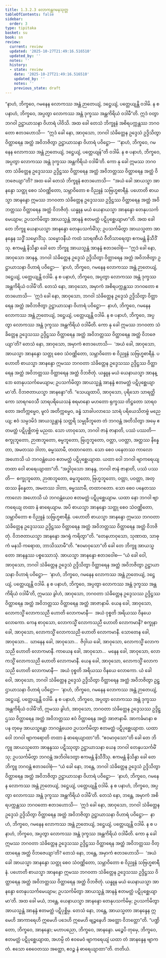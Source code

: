 ```yaml
---
title: 1.3.2.3 လောကန္တဂမနသုတ္တ
tableOfContents: false
sidebar:
  order: 3
type: tipitaka
basket: su
book: sn
review:
  current: review
  updated: '2025-10-27T21:49:16.516510'
  updated_by: ''
  notes: ''
  history:
  - state: review
    date: '2025-10-27T21:49:16.516510'
    updated_by: ''
    notes: ''
    previous_state: draft
---
```



<ReviewStatus review={frontmatter.review} showDetails={true} />

<HypothesisAnnotation frontmatter={frontmatter} />

<DynamicBreadcrumb />

<Division number="116" book="sn" e="ch" v="18" p="298">

<Paragraph number="625" book="sn">
“နာဟံ, ဘိက္ခဝေ, ဂမနေန လောကဿ အန္တံ ဉာတေယျံ, ဒဋ္ဌေယျံ, ပတ္တေယျန္တိ ဝဒါမိ. န စ ပနာဟံ, ဘိက္ခဝေ, အပ္ပတွာ လောကဿ အန္တံ ဒုက္ခဿ အန္တကိရိယံ ဝဒါမီ”တိ. ဣဒံ ဝတွာ ဘဂဝါ ဥဋ္ဌာယာသနာ ဝိဟာရံ ပါဝိသိ. အထ ခေါ တေသံ ဘိက္ခူနံ အစိရပက္ကန္တဿ ဘဂဝတော ဧတဒဟောသိ—  “ဣဒံ ခေါ နော, အာဝုသော, ဘဂဝါ သံခိတ္တေန ဥဒ္ဒေသံ ဥဒ္ဒိသိတွာ ဝိတ္ထာရေန အတ္ထံ အဝိဘဇိတွာ ဥဋ္ဌာယာသနာ ဝိဟာရံ ပဝိဋ္ဌော—  ‘“နာဟံ, ဘိက္ခဝေ, ဂမနေန လောကဿ အန္တံ ဉာတေယျံ, ဒဋ္ဌေယျံ, ပတ္တေယျန်”တိ ဝဒါမိ. န စ ပနာဟံ, ဘိက္ခဝေ, အပ္ပတွာ လောကဿ အန္တံ ဒုက္ခဿ အန္တကိရိယံ ဝဒါမီ’တိ. ကော နု ခေါ ဣမဿ ဘဂဝတာ သံခိတ္တေန ဥဒ္ဒေသဿ ဥဒ္ဒိဋ္ဌဿ ဝိတ္ထာရေန အတ္ထံ အဝိဘတ္တဿ ဝိတ္ထာရေန အတ္ထံ ဝိဘဇေယျာ”တိ?
</Paragraph>

<Paragraph number="626" book="sn">
အထ ခေါ တေသံ ဘိက္ခူနံ ဧတဒဟောသိ—  “အယံ ခေါ အာယသ္မာ အာနန္ဒော သတ္ထု စေဝ သံဝဏ္ဏိတော, သမ္ဘာဝိတော စ ဝိညူနံ သဗြဟ္မစာရီနံ. ပဟောတိ စာယသ္မာ အာနန္ဒော ဣမဿ ဘဂဝတာ သံခိတ္တေန ဥဒ္ဒေသဿ ဥဒ္ဒိဋ္ဌဿ ဝိတ္ထာရေန အတ္ထံ အဝိဘတ္တဿ ဝိတ္ထာရေန အတ္ထံ ဝိဘဇိတုံ. ယန္နူန မယံ ယေနာယသ္မာ အာနန္ဒော တေနုပသင်္ကမေယျာမ; ဥပသင်္ကမိတွာ အာယသ္မန္တံ အာနန္ဒံ ဧတမတ္ထံ ပဋိပုစ္ဆေယျာမာ”တိ.
</Paragraph>

<Paragraph number="627" book="sn">
အထ ခေါ တေ ဘိက္ခူ ယေနာယသ္မာ အာနန္ဒော တေနုပသင်္ကမိံသု; ဥပသင်္ကမိတွာ အာယသ္မတာ အာနန္ဒေန သဒ္ဓိံ သမ္မောဒိံသု. သမ္မောဒနီယံ ကထံ သာရဏီယံ ဝီတိသာရေတွာ ဧကမန္တံ နိသီဒိံသု. ဧကမန္တံ နိသိန္နာ ခေါ တေ ဘိက္ခူ အာယသ္မန္တံ အာနန္ဒံ ဧတဒဝေါစုံ—
</Paragraph>

<Paragraph number="628" book="sn">
“ဣဒံ ခေါ နော, အာဝုသော အာနန္ဒ, ဘဂဝါ သံခိတ္တေန ဥဒ္ဒေသံ ဥဒ္ဒိသိတွာ ဝိတ္ထာရေန အတ္ထံ အဝိဘဇိတွာ ဥဋ္ဌာယာသနာ ဝိဟာရံ ပဝိဋ္ဌော—  ‘နာဟံ, ဘိက္ခဝေ, ဂမနေန လောကဿ အန္တံ ဉာတေယျံ, ဒဋ္ဌေယျံ, ပတ္တေယျန္တိ ဝဒါမိ. န စ ပနာဟံ, ဘိက္ခဝေ, အပ္ပတွာ လောကဿ အန္တံ ဒုက္ခဿ အန္တကိရိယံ ဝဒါမီ’တိ. တေသံ နော, အာဝုသော, အမှာကံ အစိရပက္ကန္တဿ ဘဂဝတော ဧတဒဟောသိ—  ‘ဣဒံ ခေါ နော, အာဝုသော, ဘဂဝါ သံခိတ္တေန ဥဒ္ဒေသံ ဥဒ္ဒိသိတွာ ဝိတ္ထာရေန အတ္ထံ အဝိဘဇိတွာ ဥဋ္ဌာယာသနာ ဝိဟာရံ ပဝိဋ္ဌော—  နာဟံ, ဘိက္ခဝေ, ဂမနေန လောကဿ အန္တံ ဉာတေယျံ, ဒဋ္ဌေယျံ, ပတ္တေယျန္တိ ဝဒါမိ. န စ ပနာဟံ, ဘိက္ခဝေ, အပ္ပတွာ လောကဿ အန္တံ ဒုက္ခဿ အန္တကိရိယံ ဝဒါမီတိ. ကော နု ခေါ ဣမဿ ဘဂဝတာ သံခိတ္တေန ဥဒ္ဒေသဿ ဥဒ္ဒိဋ္ဌဿ ဝိတ္ထာရေန အတ္ထံ အဝိဘတ္တဿ ဝိတ္ထာရေန အတ္ထံ ဝိဘဇေယျာ’တိ? တေသံ နော, အာဝုသော, အမှာကံ ဧတဒဟောသိ—  ‘အယံ ခေါ, အာဝုသော, အာယသ္မာ အာနန္ဒော သတ္ထု စေဝ သံဝဏ္ဏိတော, သမ္ဘာဝိတော စ ဝိညူနံ သဗြဟ္မစာရီနံ. ပဟောတိ စာယသ္မာ အာနန္ဒော ဣမဿ ဘဂဝတာ သံခိတ္တေန ဥဒ္ဒေသဿ ဥဒ္ဒိဋ္ဌဿ ဝိတ္ထာရေန အတ္ထံ အဝိဘတ္တဿ ဝိတ္ထာရေန အတ္ထံ ဝိဘဇိတုံ. ယန္နူန မယံ ယေနာယသ္မာ အာနန္ဒော တေနုပသင်္ကမေယျာမ; ဥပသင်္ကမိတွာ အာယသ္မန္တံ အာနန္ဒံ ဧတမတ္ထံ ပဋိပုစ္ဆေယျာမာ’တိ. ဝိဘဇတာယသ္မာ အာနန္ဒော”တိ.
</Paragraph>

<Paragraph number="629" book="sn">
“သေယျထာပိ, အာဝုသော, ပုရိသော သာရတ္ထိကော သာရဂဝေသီ သာရပရိယေသနံ စရမာနော မဟတော ရုက္ခဿ တိဋ္ဌတော သာရဝတော အတိက္ကမ္မေဝ, မူလံ အတိက္ကမ္မေဝ, ခန္ဓံ သာခါပလာသေ သာရံ ပရိယေသိတဗ္ဗံ မညေယျ; ဧဝံ သမ္ပဒမိဒံ အာယသ္မန္တာနံ သတ္ထရိ သမ္မုခီဘူတေ တံ ဘဂဝန္တံ အတိသိတွာ အမှေ ဧတမတ္ထံ ပဋိပုစ္ဆိတဗ္ဗံ မညထ. သော ဟာဝုသော, ဘဂဝါ ဇာနံ ဇာနာတိ, ပဿံ ပဿတိ—  စက္ခုဘူတော, ဉာဏဘူတော, ဓမ္မဘူတော, ဗြဟ္မဘူတော, ဝတ္တာ, ပဝတ္တာ, အတ္ထဿ နိန္နေတာ, အမတဿ ဒါတာ, ဓမ္မဿာမီ, တထာဂတော. သော စေဝ ပနေတဿ ကာလော အဟောသိ ယံ ဘဂဝန္တံယေဝ ဧတမတ္ထံ ပဋိပုစ္ဆေယျာထ. ယထာ ဝေါ ဘဂဝါ ဗျာကရေယျ တထာ ဝေါ ဓာရေယျာထာ”တိ.
</Paragraph>

<Paragraph number="630" book="sn">
“အဒ္ဓါဝုသော အာနန္ဒ, ဘဂဝါ ဇာနံ ဇာနာတိ, ပဿံ ပဿတိ—  စက္ခုဘူတော, ဉာဏဘူတော, ဓမ္မဘူတော, ဗြဟ္မဘူတော, ဝတ္တာ, ပဝတ္တာ, အတ္ထဿ နိန္နေတာ, အမတဿ ဒါတာ, ဓမ္မဿာမီ, တထာဂတော. သော စေဝ ပနေတဿ ကာလော အဟောသိ ယံ ဘဂဝန္တံယေဝ ဧတမတ္ထံ ပဋိပုစ္ဆေယျာမ. ယထာ နော ဘဂဝါ ဗျာကရေယျ တထာ နံ ဓာရေယျာမ. အပိ စာယသ္မာ အာနန္ဒော သတ္ထု စေဝ သံဝဏ္ဏိတော, သမ္ဘာဝိတော စ ဝိညူနံ သဗြဟ္မစာရီနံ. ပဟောတိ စာယသ္မာ အာနန္ဒော ဣမဿ ဘဂဝတာ သံခိတ္တေန ဥဒ္ဒေသဿ ဥဒ္ဒိဋ္ဌဿ ဝိတ္ထာရေန အတ္ထံ အဝိဘတ္တဿ ဝိတ္ထာရေန အတ္ထံ ဝိဘဇိတုံ. ဝိဘဇတာယသ္မာ အာနန္ဒော အဂရုံ ကရိတွာ”တိ.
</Paragraph>

<Paragraph number="631" book="sn">
“တေနဟာဝုသော, သုဏာထ, သာဓုကံ မနသိ ကရောထ, ဘာသိဿာမီ”တိ. “ဧဝမာဝုသော”တိ ခေါ တေ ဘိက္ခူ အာယသ္မတော အာနန္ဒဿ ပစ္စဿောသုံ. အာယသ္မာ အာနန္ဒော ဧတဒဝေါစ—
</Paragraph>

<Paragraph number="632" book="sn">
“ယံ ခေါ ဝေါ, အာဝုသော, ဘဂဝါ သံခိတ္တေန ဥဒ္ဒေသံ ဥဒ္ဒိသိတွာ ဝိတ္ထာရေန အတ္ထံ အဝိဘဇိတွာ ဥဋ္ဌာယာသနာ ဝိဟာရံ ပဝိဋ္ဌော—  ‘နာဟံ, ဘိက္ခဝေ, ဂမနေန လောကဿ အန္တံ ဉာတေယျံ, ဒဋ္ဌေယျံ, ပတ္တေယျန္တိ ဝဒါမိ. န စ ပနာဟံ, ဘိက္ခဝေ, အပ္ပတွာ လောကဿ အန္တံ ဒုက္ခဿ အန္တကိရိယံ ဝဒါမီ’တိ, ဣမဿ ခွါဟံ, အာဝုသော, ဘဂဝတာ သံခိတ္တေန ဥဒ္ဒေသဿ ဥဒ္ဒိဋ္ဌဿ ဝိတ္ထာရေန အတ္ထံ အဝိဘတ္တဿ ဝိတ္ထာရေန အတ္ထံ အာဇာနာမိ. ယေန ခေါ, အာဝုသော, လောကသ္မိံ လောကသညီ ဟောတိ လောကမာနီ—  အယံ ဝုစ္စတိ အရိယဿ ဝိနယေ လောကော. ကေန စာဝုသော, လောကသ္မိံ လောကသညီ ဟောတိ လောကမာနီ? စက္ခုနာ ခေါ, အာဝုသော, လောကသ္မိံ လောကသညီ ဟောတိ လောကမာနီ. သောတေန ခေါ, အာဝုသော…  ဃာနေန ခေါ, အာဝုသော…  ဇိဝှါယ ခေါ, အာဝုသော, လောကသ္မိံ လောကသညီ ဟောတိ လောကမာနီ. ကာယေန ခေါ, အာဝုသော…  မနေန ခေါ, အာဝုသော, လောကသ္မိံ လောကသညီ ဟောတိ လောကမာနီ. ယေန ခေါ, အာဝုသော, လောကသ္မိံ လောကသညီ ဟောတိ လောကမာနီ—  အယံ ဝုစ္စတိ အရိယဿ ဝိနယေ လောကော. ယံ ခေါ ဝေါ, အာဝုသော, ဘဂဝါ သံခိတ္တေန ဥဒ္ဒေသံ ဥဒ္ဒိသိတွာ ဝိတ္ထာရေန အတ္ထံ အဝိဘဇိတွာ ဥဋ္ဌာယာသနာ ဝိဟာရံ ပဝိဋ္ဌော—  ‘နာဟံ, ဘိက္ခဝေ, ဂမနေန လောကဿ အန္တံ ဉာတေယျံ, ဒဋ္ဌေယျံ, ပတ္တေယျန္တိ ဝဒါမိ. န စ ပနာဟံ, ဘိက္ခဝေ, အပ္ပတွာ လောကဿ အန္တံ ဒုက္ခဿ အန္တကိရိယံ ဝဒါမီ’တိ, ဣမဿ ခွါဟံ, အာဝုသော, ဘဂဝတာ သံခိတ္တေန ဥဒ္ဒေသဿ ဥဒ္ဒိဋ္ဌဿ ဝိတ္ထာရေန အတ္ထံ အဝိဘတ္တဿ ဧဝံ ဝိတ္ထာရေန အတ္ထံ အာဇာနာမိ. အာကင်္ခမာနာ စ ပန တုမှေ အာယသ္မန္တော ဘဂဝန္တံယေဝ ဥပသင်္ကမိတွာ ဧတမတ္ထံ ပဋိပုစ္ဆေယျာထ. ယထာ ဝေါ ဘဂဝါ ဗျာကရောတိ တထာ နံ ဓာရေယျာထာ”တိ.
</Paragraph>

<Paragraph number="633" book="sn">
“ဧဝမာဝုသော”တိ ခေါ တေ ဘိက္ခူ အာယသ္မတော အာနန္ဒဿ ပဋိဿုတွာ ဥဋ္ဌာယာသနာ ယေန ဘဂဝါ တေနုပသင်္ကမိံသု; ဥပသင်္ကမိတွာ ဘဂဝန္တံ အဘိဝါဒေတွာ ဧကမန္တံ နိသီဒိံသု. ဧကမန္တံ နိသိန္နာ ခေါ တေ ဘိက္ခူ ဘဂဝန္တံ ဧတဒဝေါစုံ—
</Paragraph>

<Paragraph number="634" book="sn">
“ယံ ခေါ နော, ဘန္တေ, ဘဂဝါ သံခိတ္တေန ဥဒ္ဒေသံ ဥဒ္ဒိသိတွာ ဝိတ္ထာရေန အတ္ထံ အဝိဘဇိတွာ ဥဋ္ဌာယာသနာ ဝိဟာရံ ပဝိဋ္ဌော—  ‘နာဟံ, ဘိက္ခဝေ, ဂမနေန လောကဿ အန္တံ ဉာတေယျံ, ဒဋ္ဌေယျံ, ပတ္တေယျန္တိ ဝဒါမိ. န စ ပနာဟံ, ဘိက္ခဝေ, အပ္ပတွာ လောကဿ အန္တံ ဒုက္ခဿ အန္တကိရိယံ ဝဒါမီ’တိ. တေသံ နော, ဘန္တေ, အမှာကံ အစိရပက္ကန္တဿ ဘဂဝတော ဧတဒဟောသိ—  ‘ဣဒံ ခေါ နော, အာဝုသော, ဘဂဝါ သံခိတ္တေန ဥဒ္ဒေသံ ဥဒ္ဒိသိတွာ ဝိတ္ထာရေန အတ္ထံ အဝိဘဇိတွာ ဥဋ္ဌာယာသနာ ဝိဟာရံ ပဝိဋ္ဌော—  နာဟံ, ဘိက္ခဝေ, ဂမနေန လောကဿ အန္တံ ဉာတေယျံ, ဒဋ္ဌေယျံ, ပတ္တေယျန္တိ ဝဒါမိ. န စ ပနာဟံ, ဘိက္ခဝေ, အပ္ပတွာ လောကဿ အန္တံ ဒုက္ခဿ အန္တကိရိယံ ဝဒါမီတိ. ကော နု ခေါ ဣမဿ ဘဂဝတာ သံခိတ္တေန ဥဒ္ဒေသဿ ဥဒ္ဒိဋ္ဌဿ ဝိတ္ထာရေန အတ္ထံ အဝိဘတ္တဿ ဝိတ္ထာရေန အတ္ထံ ဝိဘဇေယျာ’တိ? တေသံ နော, ဘန္တေ, အမှာကံ ဧတဒဟောသိ—  ‘အယံ ခေါ အာယသ္မာ အာနန္ဒော သတ္ထု စေဝ သံဝဏ္ဏိတော, သမ္ဘာဝိတော စ ဝိညူနံ သဗြဟ္မစာရီနံ. ပဟောတိ စာယသ္မာ အာနန္ဒော ဣမဿ ဘဂဝတာ သံခိတ္တေန ဥဒ္ဒေသဿ ဥဒ္ဒိဋ္ဌဿ ဝိတ္ထာရေန အတ္ထံ အဝိဘတ္တဿ ဝိတ္ထာရေန အတ္ထံ ဝိဘဇိတုံ. ယန္နူန မယံ ယေနာယသ္မာ အာနန္ဒော တေနုပသင်္ကမေယျာမ; ဥပသင်္ကမိတွာ အာယသ္မန္တံ အာနန္ဒံ ဧတမတ္ထံ ပဋိပုစ္ဆေယျာမာ’တိ. အထ ခေါ မယံ, ဘန္တေ, ယေနာယသ္မာ အာနန္ဒော တေနုပသင်္ကမိမှ; ဥပသင်္ကမိတွာ အာယသ္မန္တံ အာနန္ဒံ ဧတမတ္ထံ ပဋိပုစ္ဆိမှ. တေသံ နော, ဘန္တေ, အာယသ္မတာ အာနန္ဒေန ဣမေဟိ အာကာရေဟိ ဣမေဟိ ပဒေဟိ ဣမေဟိ ဗျဉ္ဇနေဟိ အတ္ထော ဝိဘတ္တော”တိ.
</Paragraph>

<Paragraph number="635" book="sn">
“ပဏ္ဍိတော, ဘိက္ခဝေ, အာနန္ဒော; မဟာပညော, ဘိက္ခဝေ, အာနန္ဒော. မဉ္စေပိ တုမှေ, ဘိက္ခဝေ, ဧတမတ္ထံ ပဋိပုစ္ဆေယျာထ, အဟမ္ပိ တံ ဧဝမေဝံ ဗျာကရေယျံ ယထာ တံ အာနန္ဒေန ဗျာကတံ. ဧသော စေဝေတဿ အတ္ထော, ဧဝဉ္စ နံ ဓာရေယျာထာ”တိ.

</Paragraph>
</Division>

<Paragraph number="636" type="center" book="sn">
တတိယံ.
</Paragraph>